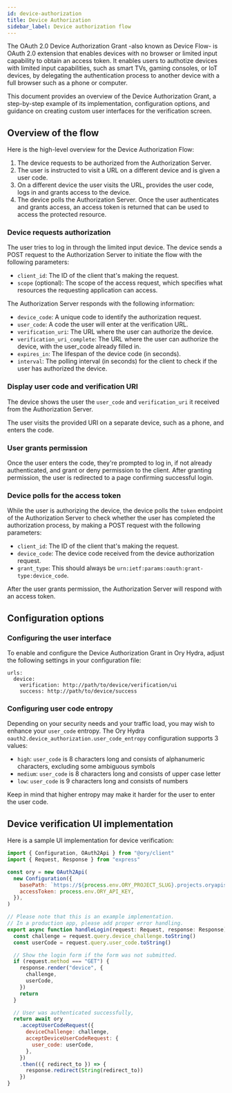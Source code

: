 ```yaml
---
id: device-authorization
title: Device Authorization
sidebar_label: Device authorization flow
---
```


The OAuth 2.0 Device Authorization Grant -also known as Device Flow- is OAuth 2.0 extension that enables devices with no browser
or limited input capability to obtain an access token. It enables users to authotize devices with limited input capabilities, such
as smart TVs, gaming consoles, or IoT devices, by delegating the authentication process to another device with a full browser such
as a phone or computer.

This document provides an overview of the Device Authorization Grant, a step-by-step example of its implementation, configuration
options, and guidance on creating custom user interfaces for the verification screen.

## Overview of the flow

Here is the high-level overview for the Device Authorization Flow:

1. The device requests to be authorized from the Authorization Server.
1. The user is instructed to visit a URL on a different device and is given a user code.
1. On a different device the user visits the URL, provides the user code, logs in and grants access to the device.
1. The device polls the Authorization Server. Once the user authenticates and grants access, an access token is returned that can
   be used to access the protected resource.

### Device requests authorization

The user tries to log in through the limited input device. The device sends a POST request to the Authorization Server to initiate
the flow with the following parameters:

- `client_id`: The ID of the client that's making the request.
- `scope` (optional): The scope of the access request, which specifies what resources the requesting application can access.

The Authorization Server responds with the following information:

- `device_code`: A unique code to identify the authorization request.
- `user_code`: A code the user will enter at the verification URL.
- `verification_uri`: The URL where the user can authorize the device.
- `verification_uri_complete`: The URL where the user can authorize the device, with the user_code already filled in.
- `expires_in`: The lifespan of the device code (in seconds).
- `interval`: The polling interval (in seconds) for the client to check if the user has authorized the device.

### Display user code and verification URI

The device shows the user the `user_code` and `verification_uri` it received from the Authorization Server.

The user visits the provided URI on a separate device, such as a phone, and enters the code.

### User grants permission

Once the user enters the code, they're prompted to log in, if not already authenticated, and grant or deny permission to the
client. After granting permission, the user is redirected to a page confirming successful login.

### Device polls for the access token

While the user is authorizing the device, the device polls the `token` endpoint of the Authorization Server to check whether the
user has completed the authorization process, by making a POST request with the following parameters:

- `client_id`: The ID of the client that's making the request.
- `device_code`: The device code received from the device authorization request.
- `grant_type`: This should always be `urn:ietf:params:oauth:grant-type:device_code`.

After the user grants permission, the Authorization Server will respond with an access token.

## Configuration options

### Configuring the user interface

To enable and configure the Device Authorization Grant in Ory Hydra, adjust the following settings in your configuration file:

```
urls:
  device:
    verification: http://path/to/device/verification/ui
    success: http://path/to/device/success
```

### Configuring user code entropy

Depending on your security needs and your traffic load, you may wish to enhance your `user_code` entropy. The Ory Hydra
`oauth2.device_authorization.user_code_entropy` configuration supports 3 values:

- `high`: `user_code` is 8 characters long and consists of alphanumeric characters, excluding some ambiguous symbols
- `medium`: `user_code` is 8 characters long and consists of upper case letter
- `low`: `user_code` is 9 characters long and consists of numbers

Keep in mind that higher entropy may make it harder for the user to enter the user code.

## Device verification UI implementation

Here is a sample UI implementation for device verification:

```js
import { Configuration, OAuth2Api } from "@ory/client"
import { Request, Response } from "express"

const ory = new OAuth2Api(
  new Configuration({
    basePath: `https://${process.env.ORY_PROJECT_SLUG}.projects.oryapis.com`,
    accessToken: process.env.ORY_API_KEY,
  }),
)

// Please note that this is an example implementation.
// In a production app, please add proper error handling.
export async function handleLogin(request: Request, response: Response) {
  const challenge = request.query.device_challenge.toString()
  const userCode = request.query.user_code.toString()

  // Show the login form if the form was not submitted.
  if (request.method === "GET") {
    response.render("device", {
      challenge,
      userCode,
    })
    return
  }

  // User was authenticated successfully,
  return await ory
    .acceptUserCodeRequest({
      deviceChallenge: challenge,
      acceptDeviceUserCodeRequest: {
        user_code: userCode,
      },
    })
    .then(({ redirect_to }) => {
      response.redirect(String(redirect_to))
    })
}
```
